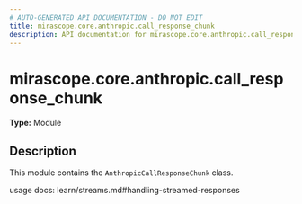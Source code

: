 ```yaml
---
# AUTO-GENERATED API DOCUMENTATION - DO NOT EDIT
title: mirascope.core.anthropic.call_response_chunk
description: API documentation for mirascope.core.anthropic.call_response_chunk
---
```


# mirascope.core.anthropic.call_response_chunk

**Type:** Module

## Description

This module contains the `AnthropicCallResponseChunk` class.

usage docs: learn/streams.md#handling-streamed-responses


